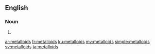 {{also|Metalloids}}
==English==

===Noun===
{{head|en|noun plural form}}

# {{plural of|metalloid|lang=en}}

[[ar:metalloids]]
[[fr:metalloids]]
[[ku:metalloids]]
[[my:metalloids]]
[[simple:metalloids]]
[[sv:metalloids]]
[[ta:metalloids]]